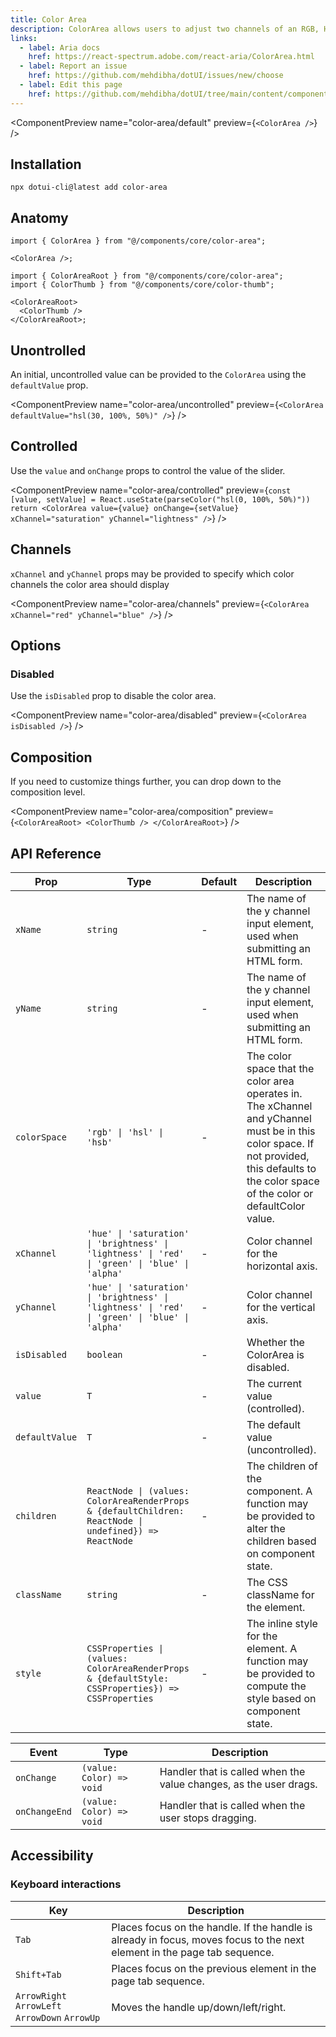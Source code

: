 ```yaml
---
title: Color Area
description: ColorArea allows users to adjust two channels of an RGB, HSL or HSB color value against a two-dimensional gradient background.
links:
  - label: Aria docs
    href: https://react-spectrum.adobe.com/react-aria/ColorArea.html
  - label: Report an issue
    href: https://github.com/mehdibha/dotUI/issues/new/choose
  - label: Edit this page
    href: https://github.com/mehdibha/dotUI/tree/main/content/components/colors/color-area.mdx?plain=1
---
```


<ComponentPreview name="color-area/default" preview={`<ColorArea />`} />

## Installation

```package-install
npx dotui-cli@latest add color-area
```

## Anatomy

```tsx
import { ColorArea } from "@/components/core/color-area";

<ColorArea />;
```

```tsx
import { ColorAreaRoot } from "@/components/core/color-area";
import { ColorThumb } from "@/components/core/color-thumb";

<ColorAreaRoot>
  <ColorThumb />
</ColorAreaRoot>;
```

## Unontrolled

An initial, uncontrolled value can be provided to the `ColorArea` using the `defaultValue` prop.

<ComponentPreview
  name="color-area/uncontrolled"
  preview={`<ColorArea defaultValue="hsl(30, 100%, 50%)" />`}
/>

## Controlled

Use the `value` and `onChange` props to control the value of the slider.

<ComponentPreview
  name="color-area/controlled"
  preview={`const [value, setValue] = React.useState(parseColor("hsl(0, 100%, 50%)"))
return <ColorArea value={value} onChange={setValue} xChannel="saturation" yChannel="lightness" />`}
/>

## Channels

`xChannel` and `yChannel` props may be provided to specify which color channels the color area should display

<ComponentPreview
  name="color-area/channels"
  preview={`<ColorArea xChannel="red" yChannel="blue" />`}
/>

## Options

### Disabled

Use the `isDisabled` prop to disable the color area.

<ComponentPreview
  name="color-area/disabled"
  preview={`<ColorArea isDisabled />`}
/>

## Composition

If you need to customize things further, you can drop down to the composition level.

<ComponentPreview
  name="color-area/composition"
  preview={`<ColorAreaRoot>
    <ColorThumb />
  </ColorAreaRoot>`}
/>

## API Reference

| Prop           | Type                                                                                                   | Default | Description                                                                                                                                                                                   |
| -------------- | ------------------------------------------------------------------------------------------------------ | ------- | --------------------------------------------------------------------------------------------------------------------------------------------------------------------------------------------- |
| `xName`        | `string`                                                                                               | -       | The name of the y channel input element, used when submitting an HTML form.                                                                                                                   |
| `yName`        | `string`                                                                                               | -       | The name of the y channel input element, used when submitting an HTML form.                                                                                                                   |
| `colorSpace`   | `'rgb' \| 'hsl' \| 'hsb'`                                                                              | -       | The color space that the color area operates in. The xChannel and yChannel must be in this color space. If not provided, this defaults to the color space of the color or defaultColor value. |
| `xChannel`     | `'hue' \| 'saturation' \| 'brightness' \| 'lightness' \| 'red' \| 'green' \| 'blue' \| 'alpha'`        | -       | Color channel for the horizontal axis.                                                                                                                                                        |
| `yChannel`     | `'hue' \| 'saturation' \| 'brightness' \| 'lightness' \| 'red' \| 'green' \| 'blue' \| 'alpha'`        | -       | Color channel for the vertical axis.                                                                                                                                                          |
| `isDisabled`   | `boolean`                                                                                              | -       | Whether the ColorArea is disabled.                                                                                                                                                            |
| `value`        | `T`                                                                                                    | -       | The current value (controlled).                                                                                                                                                               |
| `defaultValue` | `T`                                                                                                    | -       | The default value (uncontrolled).                                                                                                                                                             |
| `children`     | `ReactNode \| (values: ColorAreaRenderProps & {defaultChildren: ReactNode \| undefined}) => ReactNode` | -       | The children of the component. A function may be provided to alter the children based on component state.                                                                                     |
| `className`    | `string`                                                                                               | -       | The CSS className for the element.                                                                                                                                                            |
| `style`        | `CSSProperties \| (values: ColorAreaRenderProps & {defaultStyle: CSSProperties}) => CSSProperties`     | -       | The inline style for the element. A function may be provided to compute the style based on component state.                                                                                   |

| Event         | Type                     | Description                                                       |
| ------------- | ------------------------ | ----------------------------------------------------------------- |
| `onChange`    | `(value: Color) => void` | Handler that is called when the value changes, as the user drags. |
| `onChangeEnd` | `(value: Color) => void` | Handler that is called when the user stops dragging.              |

## Accessibility

### Keyboard interactions

| Key                                            | Description                                                                                                              |
| ---------------------------------------------- | ------------------------------------------------------------------------------------------------------------------------ |
| `Tab`                                          | Places focus on the handle. If the handle is already in focus, moves focus to the next element in the page tab sequence. |
| `Shift+Tab`                                    | Places focus on the previous element in the page tab sequence.                                                           |
| `ArrowRight` `ArrowLeft` `ArrowDown` `ArrowUp` | Moves the handle up/down/left/right.                                                                                     |
